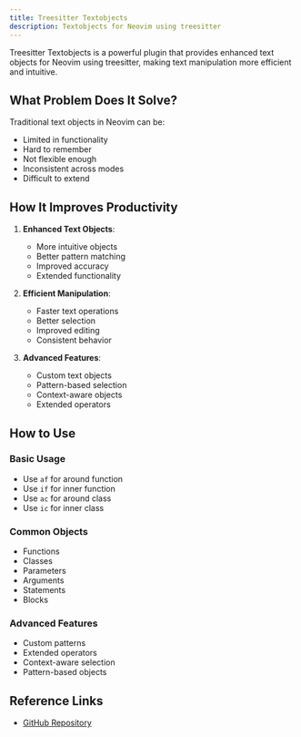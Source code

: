 ```yaml
---
title: Treesitter Textobjects
description: Textobjects for Neovim using treesitter
---
```


Treesitter Textobjects is a powerful plugin that provides enhanced text objects for Neovim using treesitter, making text manipulation more efficient and intuitive.

## What Problem Does It Solve?

Traditional text objects in Neovim can be:

- Limited in functionality
- Hard to remember
- Not flexible enough
- Inconsistent across modes
- Difficult to extend

## How It Improves Productivity

1. **Enhanced Text Objects**:

   - More intuitive objects
   - Better pattern matching
   - Improved accuracy
   - Extended functionality

2. **Efficient Manipulation**:

   - Faster text operations
   - Better selection
   - Improved editing
   - Consistent behavior

3. **Advanced Features**:
   - Custom text objects
   - Pattern-based selection
   - Context-aware objects
   - Extended operators

## How to Use

### Basic Usage

- Use `af` for around function
- Use `if` for inner function
- Use `ac` for around class
- Use `ic` for inner class

### Common Objects

- Functions
- Classes
- Parameters
- Arguments
- Statements
- Blocks

### Advanced Features

- Custom patterns
- Extended operators
- Context-aware selection
- Pattern-based objects

## Reference Links

- [GitHub Repository](https://github.com/nvim-treesitter/nvim-treesitter-textobjects)
